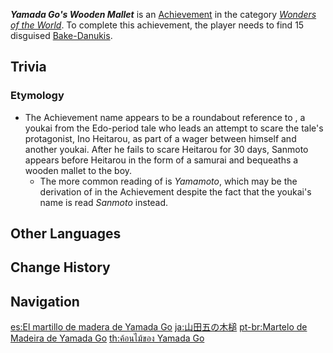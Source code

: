 {{Achievement Infobox
|id           = 81096
|order id     = 1097
|category     = Wonders of the World
|description  = See through the illusions of the [[Bake-Danuki|Tanuki]] several times.
|requirements = Find 15 disguised [[Bake-Danuki]]s.
|primogems    = 5
|tracking     = 
|hidden       = 1
|topic        = 
|type         = Exploration
}}
'''''Yamada Go's Wooden Mallet''''' is an [[Achievement]] in the category ''[[Wonders of the World]]''. To complete this achievement, the player needs to find 15 disguised [[Bake-Danuki]]s.

==Trivia==
===Etymology===
*The Achievement name appears to be a roundabout reference to {{lang|{{W|ja:山本五郎左衛門|Sanmoto Gorouzaemon}}|ja=山本五郎左衛門}}, a youkai from the Edo-period tale {{lang|''Ino Mononoke Roku''|ja=稲生物怪録}} who leads an attempt to scare the tale's protagonist, Ino Heitarou, as part of a wager between himself and another youkai. After he fails to scare Heitarou for 30 days, Sanmoto appears before Heitarou in the form of a samurai and bequeaths a wooden mallet to the boy.
**The more common reading of {{lang|mini=1|ja=山本}} is ''Yamamoto'', which may be the derivation of {{lang|''Yamada''|ja=山田}} in the Achievement despite the fact that the youkai's name is read ''Sanmoto'' instead.
<!--
==Video Guides==
{{EVT
|video1   = 
|caption1 = 
}}
-->
==Other Languages==
{{Other Languages
|en      = Yamada Go's Wooden Mallet
|zhs     = 山田五的木槌
|zhs_rm  = Shāntián Wǔ de Mùchuí
|zht     = 山田五的木槌
|zht_rm  = Shāntián Wǔ de Mùchuí
|zh_tl   = 
|ja      = 山田五の木槌
|ja_rm   = Yamada Go no Kidzuchi
|ja_tl   = 
|ko      = 야마다 고의 나무망치
|ko_rm   = Yamada Go-ui Namumangchi
|ko_tl   = Yamada Go's Wooden Hammer
|es      = El martillo de madera de Yamada Go
|es_tl   = Yamada Go's Wooden Mallet
|fr      = Le marteau en bois de Yamada Go
|fr_tl   = Yamada Go's Wooden Hammer
|ru      = Деревянный молот Ямада Го
|ru_tl   = Yamada Go's Wooden Hammer
|th      = ค้อนไม้ของ Yamada Go
|th_rm   = 
|th_tl   = 
|vi      = Dùi Gỗ Yamada Go
|vi_tl   = Yamada Go's Wooden Stick
|de      = Yamada Gos Holzhammer
|de_tl   = Yamada Go's Wooden Hammer
|id      = Palu Kayu Yamada Go
|id_tl   = Yamada Go's Wooden Hammer
|pt      = Martelo de Madeira de Yamada Go
|pt_tl   = 
|tr      = Yamada Go'nun Tahta Çekici
|tr_tl   = Yamada Go's Wooden Hammer
|it      = Il martello di legno di Yamada Go
|it_tl   = 
}}

==Change History==
{{Change History|2.0}}
<!--
==References==
{{Reflist}}
-->
==Navigation==
{{Achievement Navbox|Wonders of the World|Exploration}}

[[es:El martillo de madera de Yamada Go]]
[[ja:山田五の木槌]]
[[pt-br:Martelo de Madeira de Yamada Go]]
[[th:ค้อนไม้ของ Yamada Go]]